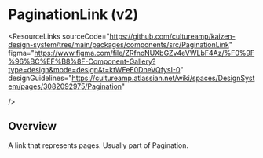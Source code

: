 
<Meta of={PaginationLinkStories} />

# PaginationLink (v2)

<ResourceLinks
  sourceCode="https://github.com/cultureamp/kaizen-design-system/tree/main/packages/components/src/PaginationLink"
  figma="https://www.figma.com/file/ZRfnoNUXbGZv4eVWLbF4Az/%F0%9F%96%BC%EF%B8%8F-Component-Gallery?type=design&mode=design&t=ktWFeE0DneVQfysI-0"
  designGuidelines="https://cultureamp.atlassian.net/wiki/spaces/DesignSystem/pages/3082092975/Pagination"

/>

<KAIOInstallation exportNames="DirectionalLink" family="actions" version="2" />

## Overview

A link that represents pages. Usually part of <LinkTo pageId="components-pagination">Pagination</LinkTo>.

<Canvas of={PaginationLinkStories.Playground} />
<Controls of={PaginationLinkStories.Playground} />
